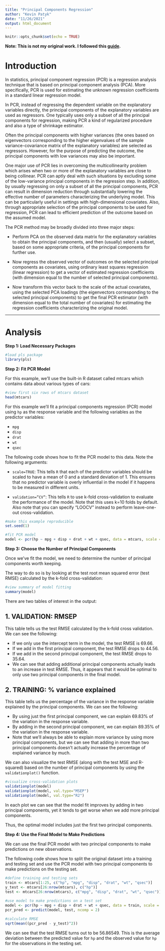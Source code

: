 ```yaml
---
title: "Principal Components Regression"
author: "Kevin Patyk"
date: "11/26/2021"
output: html_document
---
```


```r
knitr::opts_chunk$set(echo = TRUE)
```

**Note: This is not my original work. I followed this [guide](https://www.statology.org/principal-components-regression-in-r/).**

# Introduction

In statistics, principal component regression (PCR) is a regression analysis technique that is based on principal component analysis (PCA). More specifically, PCR is used for estimating the unknown regression coefficients in a standard linear regression model.

In PCR, instead of regressing the dependent variable on the explanatory variables directly, the principal components of the explanatory variables are used as regressors. One typically uses only a subset of all the principal components for regression, making PCR a kind of regularized procedure and also a type of shrinkage estimator.

Often the principal components with higher variances (the ones based on eigenvectors corresponding to the higher eigenvalues of the sample variance-covariance matrix of the explanatory variables) are selected as regressors. However, for the purpose of predicting the outcome, the principal components with low variances may also be important.

One major use of PCR lies in overcoming the multicollinearity problem which arises when two or more of the explanatory variables are close to being collinear. PCR can aptly deal with such situations by excluding some of the low-variance principal components in the regression step. In addition, by usually regressing on only a subset of all the principal components, PCR can result in dimension reduction through substantially lowering the effective number of parameters characterizing the underlying model. This can be particularly useful in settings with high-dimensional covariates. Also, through appropriate selection of the principal components to be used for regression, PCR can lead to efficient prediction of the outcome based on the assumed model.

The PCR method may be broadly divided into three major steps:

* Perform PCA on the observed data matrix for the explanatory variables to obtain the principal components, and then (usually) select a subset, based on some appropriate criteria, of the principal components for further use.

* Now regress the observed vector of outcomes on the selected principal components as covariates, using ordinary least squares regression (linear regression) to get a vector of estimated regression coefficients (with dimension equal to the number of selected principal components).

* Now transform this vector back to the scale of the actual covariates, using the selected PCA loadings (the eigenvectors corresponding to the selected principal components) to get the final PCR estimator (with dimension equal to the total number of covariates) for estimating the regression coefficients characterizing the original model.

-----

# Analysis

**Step 1: Load Necessary Packages**
```r
#load pls package
library(pls)
```

**Step 2: Fit PCR Model**

For this example, we’ll use the built-in R dataset called mtcars which contains data about various types of cars:
```r
#view first six rows of mtcars dataset
head(mtcars)
```

For this example we’ll fit a principal components regression (PCR) model using `hp` as the response variable and the following variables as the predictor variables:

* `mpg`
* `disp`
* `drat`
* `wt`
* `qsec`

The following code shows how to fit the PCR model to this data. Note the following arguments:

* `scale=TRUE`: This tells `R` that each of the predictor variables should be scaled to have a mean of 0 and a standard deviation of 1. This ensures that no predictor variable is overly influential in the model if it happens to be measured in different units.

* `validation=”CV”`: This tells `R` to use k-fold cross-validation to evaluate the performance of the model. Note that this uses k=10 folds by default. Also note that you can specify “LOOCV” instead to perform leave-one-out cross-validation.
```r
#make this example reproducible
set.seed(1)

#fit PCR model
model <- pcr(hp ~ mpg + disp + drat + wt + qsec, data = mtcars, scale = TRUE, validation = "CV")
```

**Step 3: Choose the Number of Principal Components**

Once we’ve fit the model, we need to determine the number of principal components worth keeping.

The way to do so is by looking at the test root mean squared error (test RMSE) calculated by the k-fold cross-validation:
```r
#view summary of model fitting
summary(model)
```

There are two tables of interest in the output:

## 1. VALIDATION: RMSEP

This table tells us the test RMSE calculated by the k-fold cross validation. We can see the following:

* If we only use the intercept term in the model, the test RMSE is 69.66.
* If we add in the first principal component, the test RMSE drops to 44.56.
* If we add in the second principal component, the test RMSE drops to 35.64.
* We can see that adding additional principal components actually leads to an increase in test RMSE. Thus, it appears that it would be optimal to only use two principal components in the final model.

## 2. TRAINING: % variance explained

This table tells us the percentage of the variance in the response variable explained by the principal components. We can see the following:

* By using just the first principal component, we can explain 69.83% of the variation in the response variable.
* By adding in the second principal component, we can explain 89.35% of the variation in the response variable.
* Note that we’ll always be able to explain more variance by using more principal components, but we can see that adding in more than two principal components doesn’t actually increase the percentage of explained variance by much.

We can also visualize the test RMSE (along with the test MSE and R-squared) based on the number of principal components by using the `validationplot()` function.
```r
#visualize cross-validation plots
validationplot(model)
validationplot(model, val.type="MSEP")
validationplot(model, val.type="R2")
```

In each plot we can see that the model fit improves by adding in two principal components, yet it tends to get worse when we add more principal components.

Thus, the optimal model includes just the first two principal components.

**Step 4: Use the Final Model to Make Predictions**

We can use the final PCR model with two principal components to make predictions on new observations.

The following code shows how to split the original dataset into a training and testing set and use the PCR model with two principal components to make predictions on the testing set.
```r
#define training and testing sets
train <- mtcars[1:25, c("hp", "mpg", "disp", "drat", "wt", "qsec")]
y_test <- mtcars[26:nrow(mtcars), c("hp")]
test <- mtcars[26:nrow(mtcars), c("mpg", "disp", "drat", "wt", "qsec")]
    
#use model to make predictions on a test set
model <- pcr(hp ~ mpg + disp + drat + wt + qsec, data = train, scale = TRUE, validation = "CV")
pcr_pred <- predict(model, test, ncomp = 2)

#calculate RMSE
sqrt(mean((pcr_pred - y_test)^2))
```

We can see that the test RMSE turns out to be 56.86549. This is the average deviation between the predicted value for `hp` and the observed value for `hp` for the observations in the testing set.